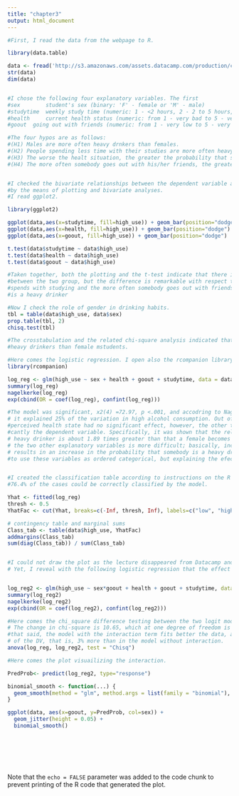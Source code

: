 ---
title: "chapter3"
output: html_document
---


```{r}

#First, I read the data from the webpage to R.

library(data.table)

data <- fread('http://s3.amazonaws.com/assets.datacamp.com/production/course_2218/datasets/alc.txt')
str(data)
dim(data)


#I chose the following four explanatory variables. The first
#sex        student's sex (binary: 'F' - female or 'M' - male) 
#studytime  weekly study time (numeric: 1 - <2 hours, 2 - 2 to 5 hours, 3 - 5 to 10 hours, or 4 - >10 hours) 
#health     current health status (numeric: from 1 - very bad to 5 - very good) 
#goout  going out with friends (numeric: from 1 - very low to 5 - very high) 

#The four hypos are as follows: 
#(H1) Males are more often heavy drnkers than females.
#(H2) People spending less time with their studies are more often heavy drinker than the rest.
#(H3) The worse the healt situation, the greater the probability that somebody is a hevay drinker.
#(H4) The more often somebody goes out with his/her friends, the greater the probability that somebody is a hevay drinker.


#I checked the bivariate relationships between the dependent variable and the four explanatory variables
#by the means of plotting and bivariate analyses.
#I read ggplot2.

library(ggplot2)

ggplot(data,aes(x=studytime, fill=high_use)) + geom_bar(position="dodge")
ggplot(data,aes(x=health, fill=high_use)) + geom_bar(position="dodge")
ggplot(data,aes(x=goout, fill=high_use)) + geom_bar(position="dodge")

t.test(data$studytime ~ data$high_use)
t.test(data$health ~ data$high_use)
t.test(data$goout ~ data$high_use)

#Taken together, both the plotting and the t-test indicate that there is no difference in perceived healt
#between the two group, but the difference is remarkable with respect the two other variables. The less somebody
#spends with studying and the more often somebody goes out with friends increase the probability of the person
#is a heavy drinker

#Now I check the role of gender in drinking habits.
tbl = table(data$high_use, data$sex)
prop.table(tbl, 2)
chisq.test(tbl)

#The crosstabulation and the related chi-square analysis indicated that male students are more often
#heavy drinkers than female mstudents.

#Here comes the logistic regression. I open also the rcompanion library to get results about model fit.
library(rcompanion)

log_reg <- glm(high_use ~ sex + health + goout + studytime, data = data, family = "binomial")
summary(log_reg)
nagelkerke(log_reg)
exp(cbind(OR = coef(log_reg), confint(log_reg)))

#The model was significant, x2(4) =72.97, p <.001, and accodring to Nagelkerke pseudo R-square
# it explained 25% of the variation in high alcohol consumption. Out of the four explanatory variables
#perceived health state had no significant effect, however, the other three variables explained signifi-
#cantly the dependent variable. Specifically, it was shown that the relative probability that a male is
# heavy drinker is about 1.89 times greater than that a female becomes heavy drinker. The interpretation of the
# the two other explanatory variables is more difficult; basically, increase in goout and decrease in studytime
# results in an increase in the probability that somebody is a heavy drinker (it would have perhaps been better
#to use these variables as ordered categorical, but explaining the efects would have been difficult even so)"


#I created the classification table according to instructions on the R homepage. According to these results,
#76.4% of the cases could be correctly classified by the model.

Yhat <- fitted(log_reg)
thresh <- 0.5
YhatFac <- cut(Yhat, breaks=c(-Inf, thresh, Inf), labels=c("low", "high"))

# contingency table and marginal sums
Class_tab <- table(data$high_use, YhatFac)
addmargins(Class_tab)
sum(diag(Class_tab)) / sum(Class_tab)


#I could not draw the plot as the lecture disappeared from Datacamp and I could not follow the instructions.
# Yet, I reveal with the following logistic regression that the effect of going out with friends differs between the two gender.


log_reg2 <- glm(high_use ~ sex*goout + health + goout + studytime, data = data, family = "binomial")
summary(log_reg2)
nagelkerke(log_reg2)
exp(cbind(OR = coef(log_reg2), confint(log_reg2)))

#Here comes the chi_square difference testing between the two logit models.
# The change in chi-square is 10.65, which at one degree of freedom is statistically significant at level p <.001;
#that said, the model with the interaction term fits better the data, also Nagelkerke explains 28% in the variation
# of the DV, that is, 3% more than in the model without interaction.
anova(log_reg, log_reg2, test = "Chisq") 

#Here comes the plot visuailizing the interaction.

PredProb<- predict(log_reg2, type="response")

binomial_smooth <- function(...) {
  geom_smooth(method = "glm", method.args = list(family = "binomial"), ...)
}

ggplot(data, aes(x=goout, y=PredProb, col=sex)) + 
  geom_jitter(height = 0.05) +
  binomial_smooth()








```

Note that the `echo = FALSE` parameter was added to the code chunk to prevent printing of the R code that generated the plot.
